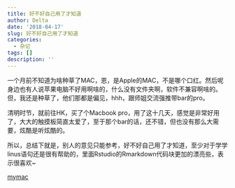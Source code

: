 ```yaml
---
title: 好不好自己用了才知道
author: Delta
date: '2018-04-17'
slug: 好不好自己用了才知道
categories:
  - 杂记
tags: []
description: ''
---
```


一个月前不知道为啥种草了MAC，恩，是Apple的MAC，不是哪个口红。然后呢身边也有人说苹果电脑不好用啊啥的，什么没有文件夹啊，软件不兼容啊啥的。但，我还是种草了，他们那都是偏见，hhh，跟师姐交流强推带bar的pro。

清明时节，就前往HK，买了个Macbook pro，用了这十几天，感觉是非常好用了，大大的触摸板简直太爱了，至于那个bar的话，还不错，但也没有那么大需要，炫酷是听炫酷的。

所以，总结下就是，别人的意见只能参考，好不好自己用了才知道，至少对于学学linus语句还是很有帮助的，里面Rstudio的Rmarkdown代码块更加的漂亮些，表示很喜欢~

[mymac](static/mymac.jpg)